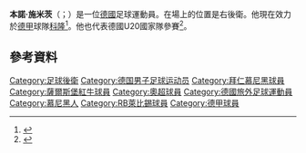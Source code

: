 {{noteTA
|G1=Football
|G2=德甲
|1=zh-cn:本诺;zh-hk:賓奴;zh-tw:本諾;
|2=zh-cn:施米茨;zh-hk:舒密斯;zh-tw:施米茨;
}}

{{Infobox football biography
|name                = 本諾·施米茨<br/>Benno Schmitz
|fullname            = Benno Schmitz
|image               = 2021-08-08 FC Carl Zeiss Jena gegen 1. FC Köln (DFB-Pokal) by Sandro Halank–286 (cropped).jpg
|birth_date          = {{Birth date and age|1994|11|17|df=y}}
|birth_place         = [[德國|德國]][[慕尼黑|慕尼黑]]
|height              = {{convert|1.82|m|abbr=on}}
|position            = 邊後衛
|currentclub         = [[科隆足球俱乐部|科隆]]
|clubnumber          = 2
|youthyears1         = {{0|0000}}–2001
|youthclubs1         = SV Waldperlach
|youthyears2         = 2001–2013
|youthclubs2         = [[拜仁慕尼黑|拜仁慕尼黑]]
|years1              = 2012–2014
|clubs1              = [[拜仁慕尼黑二隊|拜仁慕尼黑二隊]]
|caps1               = 46
|goals1              = 3
|years2              = 2014
|clubs2              = [[列弗寧足球俱樂部|列弗寧]]
|caps2               = 7
|goals2              = 0
|years3              = 2014–2016
|clubs3              = [[薩爾斯堡紅牛足球俱樂部|薩爾斯堡紅牛]]
|caps3               = 45
|goals3              = 0
|years4              = 2016–2018 
|clubs4              = [[RB萊比錫|RB萊比錫]]
|caps4               = 18
|goals4              = 0
|years5              = 2018– 
|clubs5              = [[科隆足球俱乐部|科隆]]
|caps5               = 29
|goals5              = 0
|nationalyears1      = 2013–
|nationalteam1       = 德國U20<ref>{{cite web | url = https://www.dfb.de/u-20-maenner/spiele-termine/spielplan/?spieledb_path=%2Fteams%2F31140%2Fnational_player%2F233581 | title = U 20-Männer: Spielerprofil Benno Schmitz | trans-title = Men's U20: Player's profile Benno Schmitz | language = de | publisher = dfb.de | date = 7 May 2014 | accessdate = 30 August 2014 | archive-date = 2014-09-05 | archive-url = https://web.archive.org/web/20140905101422/http://www.dfb.de/u-20-maenner/spiele-termine/spielplan/?spieledb_path=%2Fteams%2F31140%2Fnational_player%2F233581 | dead-url = no }}</ref>
|nationalcaps1       = 11
|nationalgoals1      = 0
|club-update         = 27 May 2020
|nationalteam-update = 25 August 2014
}}


'''本諾·施米茨'''（{{lang-de|Benno Schmitz}}；{{bd|1994年|12月17日}}）是一位[[德國|德國]]足球運動員。在場上的位置是右後衛。他現在效力於[[德甲|德甲]]球隊[[科隆足球俱乐部|科隆]]<ref name="soccerway">{{cite web|url=http://int.soccerway.com/players/benno-schmitz/215597/|title=Germany - B. Schmitz - Profile with news, career statistics and history - Soccerway|publisher=soccerway.com|accessdate=2014-08-24|archive-date=2017-11-09|archive-url=https://web.archive.org/web/20171109211738/http://int.soccerway.com/players/benno-schmitz/215597/|dead-url=no}}</ref>。他也代表德國U20國家隊參賽<ref>{{cite web | url = http://www.dfb.de/u-20-maenner/spiele-termine/spielplan/?spieledb_path=%2Fteams%2F31140%2Fnational_player%2F233581 | title = U 20-Männer: Spielerprofil Benno Schmitz | trans-title = Men's U20: Player's profile Benno Schmitz | language = de | publisher = dfb.de | date = 7 May 2014 | accessdate = 30 August 2014 | archive-date = 2014-09-05 | archive-url = https://web.archive.org/web/20140905101422/http://www.dfb.de/u-20-maenner/spiele-termine/spielplan/?spieledb_path=%2Fteams%2F31140%2Fnational_player%2F233581 | dead-url = no }}</ref>。

==參考資料==
{{Reflist}}

{{科隆球員名單}}
{{DEFAULTSORT:Schmitz, Benno}}
[[Category:足球後衛|Category:足球後衛]]
[[Category:德国男子足球运动员|Category:德国男子足球运动员]]
[[Category:拜仁慕尼黑球員|Category:拜仁慕尼黑球員]]
[[Category:薩爾斯堡紅牛球員|Category:薩爾斯堡紅牛球員]]
[[Category:奧超球員|Category:奧超球員]]
[[Category:德國旅外足球運動員|Category:德國旅外足球運動員]]
[[Category:慕尼黑人|Category:慕尼黑人]]
[[Category:RB萊比錫球員|Category:RB萊比錫球員]]
[[Category:德甲球員|Category:德甲球員]]